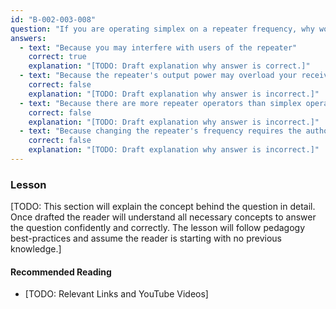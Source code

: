 ```yaml
---
id: "B-002-003-008"
question: "If you are operating simplex on a repeater frequency, why would it be good practice to change to another frequency?"
answers:
  - text: "Because you may interfere with users of the repeater"
    correct: true
    explanation: "[TODO: Draft explanation why answer is correct.]"
  - text: "Because the repeater's output power may overload your receiver"
    correct: false
    explanation: "[TODO: Draft explanation why answer is incorrect.]"
  - text: "Because there are more repeater operators than simplex operators"
    correct: false
    explanation: "[TODO: Draft explanation why answer is incorrect.]"
  - text: "Because changing the repeater's frequency requires the authorization of Innovation, Science and Economic Development Canada"
    correct: false
    explanation: "[TODO: Draft explanation why answer is incorrect.]"
---
```


### Lesson

[TODO: This section will explain the concept behind the question in detail. Once drafted the reader will understand all necessary concepts to answer the question confidently and correctly. The lesson will follow pedagogy best-practices and assume the reader is starting with no previous knowledge.]

#### Recommended Reading

- [TODO: Relevant Links and YouTube Videos]
